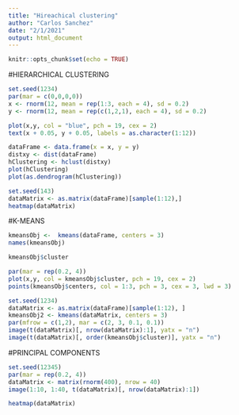 ```yaml
---
title: "Hireachical clustering"
author: "Carlos Sanchez"
date: "2/1/2021"
output: html_document
---
```


```r
knitr::opts_chunk$set(echo = TRUE)
```


#HIERARCHICAL CLUSTERING

```r
set.seed(1234)
par(mar = c(0,0,0,0))
x <- rnorm(12, mean = rep(1:3, each = 4), sd = 0.2)
y <- rnorm(12, mean = rep(c(1,2,1), each = 4), sd = 0.2)

plot(x,y, col = "blue", pch = 19, cex = 2)
text(x + 0.05, y + 0.05, labels = as.character(1:12))
```


```r
dataFrame <- data.frame(x = x, y = y)
distxy <- dist(dataFrame)
hClustering <- hclust(distxy)
plot(hClustering)
plot(as.dendrogram(hClustering))
```


```r
set.seed(143)
dataMatrix <- as.matrix(dataFrame)[sample(1:12),]
heatmap(dataMatrix)

```

#K-MEANS

```r
kmeansObj <-  kmeans(dataFrame, centers = 3)
names(kmeansObj)

```


```r
kmeansObj$cluster

```


```r
par(mar = rep(0.2, 4))
plot(x,y, col = kmeansObj$cluster, pch = 19, cex = 2)
points(kmeansObj$centers, col = 1:3, pch = 3, cex = 3, lwd = 3)

```


```r
set.seed(1234)
dataMatrix <- as.matrix(dataFrame)[sample(1:12), ]
kmeansObj2 <- kmeans(dataMatrix, centers = 3)
par(mfrow = c(1,2), mar = c(2, 3, 0.1, 0.1))
image(t(dataMatrix)[, nrow(dataMatrix):1], yatx = "n")
image(t(dataMatrix)[, order(kmeansObj$cluster)], yatx = "n")
```



#PRINCIPAL COMPONENTS

```r
set.seed(12345)
par(mar = rep(0.2, 4))
dataMatrix <- matrix(rnorm(400), nrow = 40)
image(1:10, 1:40, t(dataMatrix)[, nrow(dataMatrix):1])
```


```r
heatmap(dataMatrix)
```


```r


```


```r


```

 
```r


```


```r


```


```r


```


```r


```


```r


```


```r


```


